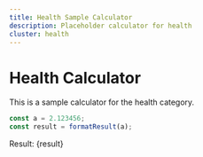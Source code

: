 ```yaml
---
title: Health Sample Calculator
description: Placeholder calculator for health
cluster: health
---
```



# Health Calculator

This is a sample calculator for the health category.

```js
const a = 2.123456;
const result = formatResult(a);
```

Result: {result}
